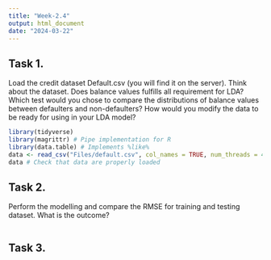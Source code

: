 ```yaml
---
title: "Week-2.4"
output: html_document
date: "2024-03-22"
---
```


## Task 1.

Load the credit dataset Default.csv (you will find it on the server). Think about the dataset. Does balance values fulfills all requirement for LDA? Which test would you chose to compare the distributions of balance values between defaulters and non-defaulters? How would you modify the data to be ready for using in your LDA model?

```r

library(tidyverse)
library(magrittr) # Pipe implementation for R
library(data.table) # Implements %like%
data <- read_csv("Files/default.csv", col_names = TRUE, num_threads = 4) # Read data into R
data # Check that data are properly loaded 
```

## Task 2.

Perform the modelling and compare the RMSE for training and testing dataset. What is the outcome?

```r

```

## Task 3.

```r

```
